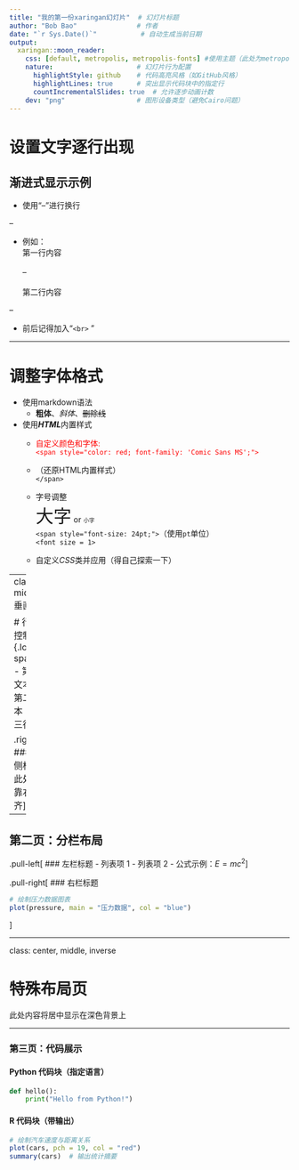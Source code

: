 ```yaml
---
title: "我的第一份xaringan幻灯片"  # 幻灯片标题
author: "Bob Bao"               # 作者
date: "`r Sys.Date()`"           # 自动生成当前日期
output:
  xaringan::moon_reader:
    css: [default, metropolis, metropolis-fonts] #使用主题（此处为metropolis风格）
    nature:                     # 幻灯片行为配置
      highlightStyle: github    # 代码高亮风格（如GitHub风格）
      highlightLines: true      # 突出显示代码块中的指定行
      countIncrementalSlides: true  # 允许逐步动画计数
    dev: "png"                  # 图形设备类型（避免Cairo问题）
---
```


# 设置文字逐行出现

## 渐进式显示示例

- 使用“--”进行换行<br> 

--

- 例如：<br> 
第一行内容<br> 
<br> 
--<br> 
<br> 
第二行内容

--
 
- 前后记得加入“`<br>` ”

---

# 调整字体格式

- 使用markdown语法
  - **粗体**、*斜体*、~~删除线~~
<br> 

- 使用***HTML***内置样式
  - <span style = "color: red; 
  font-family: 'Comic Sans Ms'; ">自定义颜色和字体:
  <br>  `<span style="color: red; font-family: 'Comic Sans MS';">`
  
  - </span>（还原HTML内置样式）
  <br>  `</span>`<br> 
  
  - 字号调整
   <br> <span style="font-size: 24pt;">大字</span> or
   <font size = 1>小字</font>
   <br> `<span style="font-size: 24pt;">`（使用`pt`单位）
   <br> `<font size = 1>`
   
   - 自定义*CSS*类并应用（得自己探索一下）
   
---
class: middle  # 垂直居中

# 行间距控制 {.loose-spacing}
- 第一行文本
- 第二行文本
- 第三行文本

.right[  <!-- 右对齐容器 -->
### 右侧标题
此处内容靠右对齐
]

---

## 第二页：分栏布局

.pull-left[                 <!-- 左栏内容 -->
### 左栏标题
- 列表项 1
- 列表项 2
- 公式示例：$E = mc^2$
]

.pull-right[                <!-- 右栏内容 -->
### 右栏标题
```r
# 绘制压力数据图表
plot(pressure, main = "压力数据", col = "blue")
```
]

---

class: center, middle, inverse  <!-- 应用多个CSS类：居中、垂直居中、反色背景 -->

# 特殊布局页

此处内容将居中显示在深色背景上

---

### 第三页：代码展示

#### Python 代码块（指定语言）
```python
def hello():
    print("Hello from Python!")
```

#### R 代码块（带输出）
```r
# 绘制汽车速度与距离关系
plot(cars, pch = 19, col = "red")
summary(cars)  # 输出统计摘要
```